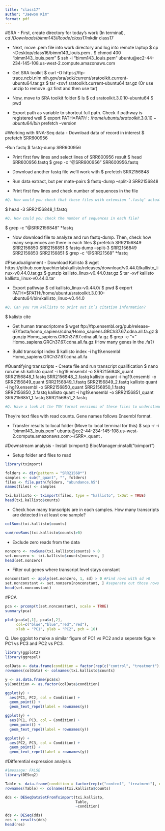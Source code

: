 ---
title: "class17"
author: "Jaewon Kim"
format: pdf
---

#SRA 
- First, create directory for today's work (In terminal), 
$cd ~/Downloads/bimm143/R code/class17
$mkdir class17

- Next, move .pem file into work directory and log into remote laptop
$ cp ~Desktop/class16/bimm143_louis.pem .
$ chmod 400 "bimm143_louis.pem"
$ ssh -i "bimm143_louis.pem" ubuntu@ec2-44-234-145-108.us-west-2.compute.amazonaws.com

- Get SRA toolkit
$ curl -O https://ftp-trace.ncbi.nlm.nih.gov/sra/sdk/current/sratoolkit.current-ubuntu64.tar.gz
$ tar -zxvf sratoolkit.current-ubuntu64.tar.gz
(Or use unzip to remove .gz first and then use tar)

- Now, move to SRA toolkit folder
$ ls
$ cd sratoolkit.3.0.10-ubuntu64
$ pwd

- Export path as variable to shortcut full path. Check if pathway is registered well
$ export PATH=$PATH:/home/ubuntu/sratoolkit.3.0.10-ubuntu64/bin
$ prefetch --version

#Working with RNA-Seq data
- Download data of record in interest
$ prefetch SRR600956

-Run fastq 
$ fastq-dump SRR600956

- Print first few lines and select lines of SRR600956 result
$ head SRR600956.fastq
$ grep -c "@SRR600956" SRR600956.fastq

- Download another fastq file we'll work with
$ prefetch SRR2156848

- Run data extract, but per mate-pairs
$ fastq-dump --split-3 SRR2156848

- Print first few lines and check number of sequences in the file
```{r}
#Q. How would you check that these files with extension ‘.fastq’ actually look like what we expect for a FASTQ file? You could try printing the first few lines to the shell standard output:
```
$ head -3 SRR2156848_1.fastq

```{r}
#Q. How could you check the number of sequences in each file?
```
$ grep -c "@SRR2156848" *fastq

- Now download file to analyze and run fastq-dump. Then, check how many sequences are there in each files
$ prefetch SRR2156849 SRR2156850 SRR2156851
$ fastq-dump --split-3 SRR2156849 SRR2156850 SRR2156851
$ grep -c "@SRR21568" *fastq

#Pseudoalignment
- Download Kallisto
$ wget https://github.com/pachterlab/kallisto/releases/download/v0.44.0/kallisto_linux-v0.44.0.tar.gz
$ gunzip kallisto_linux-v0.44.0.tar.gz
$ tar -xvf kallisto kallisto_linux-v0.44.0.tar

- Export pathway
$ cd kallisto_linux-v0.44.0/
$ pwd
$ export PATH=$PATH:/home/ubuntu/sratoolkit.3.0.10-ubuntu64/bin/kallisto_linux-v0.44.0

```{r}
#Q. Can you run kallisto to print out it’s citation information?
```
$ kalisto cite

- Get human transcriptome
$ wget ftp://ftp.ensembl.org/pub/release-67/fasta/homo_sapiens/cdna/Homo_sapiens.GRCh37.67.cdna.all.fa.gz
$ gunzip Homo_sapiens.GRCh37.67.cdna.all.fa.gz
$ grep -c ">" Homo_sapiens.GRCh37.67.cdna.all.fa.gz (How many genes in the .fa?)

- Build transcript index
$ kallisto index -i hg19.ensembl Homo_sapiens.GRCh37.67.cdna.all.fa

#Quantifying transcripts
- Create file and run transcript qualification
$ nano run.me.sh
kallisto quant -i hg19.ensembl -o SRR2156848_quant SRR2156848_1.fastq SRR2156848_2.fastq
kallisto quant -i hg19.ensembl -o SRR2156849_quant SRR2156849_1.fastq SRR2156849_2.fastq
kallisto quant -i hg19.ensembl -o SRR2156850_quant SRR2156850_1.fastq SRR2156850_2.fastq
kallisto quant -i hg19.ensembl -o SRR2156851_quant SRR2156851_1.fastq SRR2156851_2.fastq

```{r}
#Q. Have a look at the TSV format versions of these files to understand their structure. What do you notice about these files contents?
```
They're text files with read counts. Gene names follows Ensembl format.

- Transfer results to local folder (Move to local terminal for this)
$ scp -r -i "bimm143_louis.pem" ubuntu@ec2-44-234-145-108.us-west-2.compute.amazonaws.com:~/SRR*_quant .

#Downstream analysis
- Install tximport()
BiocManager::install("tximport")

- Setup folder and files to read
```{r}
library(tximport)

folders <- dir(pattern = "SRR21568*")
samples <- sub("_quant", "", folders)
files <- file.path(folders, "abundance.h5")
names(files) <- samples

txi.kallisto <- tximport(files, type = "kallisto", txOut = TRUE)
head(txi.kallisto$counts)
```

- Check how many transcripts are in each samples. How many transcripts are detected in at least one sample?
```{r}
colSums(txi.kallisto$counts)

sum(rowSums(txi.kallisto$counts)>0)
```

- Exclude zero reads from the data
```{r}
nonzero <- rowSums(txi.kallisto$counts) > 0
set.nonzero <- txi.kallisto$counts[nonzero, ]
head(set.nonzero)
```

- Filter out genes where transcript level stays constant
```{r}
nonconstant <- apply(set.nonzero, 1, sd) > 0 #Find rows with sd >0 
set.nonconstant <- set.nonzero[nonconstant, ] #seperate out those rows 
head(set.nonconstant)
```

#PCA
```{r}
pca <- prcomp(t(set.nonconstant), scale = TRUE)
summary(pca)

plot(pca$x[,1], pca$x[,2],
     col=c("blue","blue","red","red"),
     xlab = "PC1", ylab = "PC2", pch = 16)
```

Q. Use ggplot to make a similar figure of PC1 vs PC2 and a seperate figure PC1 vs PC3 and PC2 vs PC3.
```{r}
library(ggplot2)
library(ggrepel)

colData <- data.frame(condition = factor(rep(c("control", "treatment"), each = 2)))
rownames(colData) <- colnames(txi.kallisto$counts)

y <- as.data.frame(pca$x)
y$Condition <- as.factor(colData$condition)

ggplot(y) +
  aes(PC1, PC2, col = Condition) +
  geom_point() +
  geom_text_repel(label = rownames(y)) 

ggplot(y) +
  aes(PC1, PC3, col = Condition) +
  geom_point() +
  geom_text_repel(label = rownames(y)) 

ggplot(y) +
  aes(PC2, PC3, col = Condition) +
  geom_point() +
  geom_text_repel(label = rownames(y)) 
```

#Differential expression analysis
```{r}
#|message: FALSE
library(DESeq2)

Table <- data.frame(condition = factor(rep(c("control", "treatment"), each = 2)))
rownames(Table) <- colnames(txi.kallisto$counts)

dds <- DESeqDataSetFromTximport(txi.kallisto,
                                Table, 
                                ~condition)

dds <- DESeq(dds)
res <- results(dds)
head(res)
```

